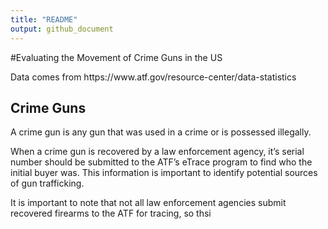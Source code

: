 ```yaml
---
title: "README"
output: github_document
---
```


#Evaluating the Movement of Crime Guns in the US

Data comes from https://www.atf.gov/resource-center/data-statistics

## Crime Guns
A crime gun is any gun that was used in a crime or is possessed illegally. 

When a crime gun is recovered by a law enforcement agency, it's serial number should be submitted to the ATF's eTrace program to find who the initial buyer was. This information is important to identify potential sources of gun trafficking.

It is important to note that not all law enforcement agencies submit recovered firearms to the ATF for tracing, so thsi 